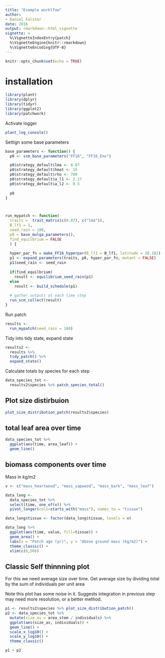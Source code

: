 ```yaml
---
title: "Example worklfow"
author: 
- Daniel Falster
date: 2016
output: rmarkdown::html_vignette
vignette: >
  %\VignetteIndexEntry{patch}
  %\VignetteEngine{knitr::rmarkdown}
  %\VignetteEncoding{UTF-8}
---
```


```r
knitr::opts_chunk$set(echo = TRUE)
```

# installation

```r
library(plant)
library(dplyr)
library(tidyr)
library(ggplot2)
library(patchwork)
```

Activate logger

```r
plant_log_console()
```

Settign some base parameters

```r

base_parameters <- function() {
  p0 <- scm_base_parameters("FF16", "FF16_Env")

  p0$strategy_default$lma <- 0.07
  p0$strategy_default$hmat <- 15
  p0$strategy_default$rho <- 700
  p0$strategy_default$a_l1 <- 2.17
  p0$strategy_default$a_l2 <- 0.5
  
  p0
}



run_mypatch <- function(
  traits =  trait_matrix(c(0.07), c("lma")),
  B_lf1 = 1,
  seed_rain = 100,
  p0 = base_mulga_parameters(),
  find_equilbrium = FALSE
  ) {
  
  hyper_par_fn = make_FF16_hyperpar(B_lf1 = B_lf1, latitude = 28.182)
  p1 <- expand_parameters(traits, p0, hyper_par_fn, mutant = FALSE)
  p1$seed_rain <- seed_rain
  
  if(find_equilbrium)
    result <- equilibrium_seed_rain(p1)
  else
    result <- build_schedule(p1)
  
  # gather outputs at each time step
  run_scm_collect(result)
}
```


Run patch

```r
results <- 
  run_mypatch(seed_rain = 180)
```

Tidy into tidy state, expand state
```r
results2 <- 
  results %>% 
  tidy_patch() %>% 
  expand_state()
```

Calculate totals by species for each step

```r
data_species_tot <- 
  results2$species %>% patch_species_total()
```


## Plot size distirbuion

```r
plot_size_distribution_patch(results2$species)
```

## total leaf area over time

```r
data_species_tot %>% 
  ggplot(aes(time, area_leaf)) +
  geom_line()
```

## biomass components over time

Mass in kg/m2
```r
v <- c("mass_heartwood", "mass_sapwood", "mass_bark", "mass_leaf")

data_long <- 
  data_species_tot %>% 
  select(time, one_of(v)) %>%
  pivot_longer(cols=starts_with("mass"), names_to = "tissue")

data_long$tissue <- factor(data_long$tissue, levels = v)

data_long %>%
  ggplot(aes(time, value, fill=tissue)) +
  geom_area() +
  labs(x = "Patch age (yr)", y = "Above ground mass (kg/m2)") +
  theme_classic() + 
  xlim(c(0,50))
```


## Classic Self thinnning plot

For this we need average size over time. Get average size by dividing total by the sum of individuals per unit area

Note this plot has some noise in it. Suggests integration in previous step may need more resolution, or a better method. 

```r
p1 <- results2$species %>% plot_size_distribution_patch() 
p2 <- data_species_tot %>% 
  mutate(size_av = area_stem / individuals) %>% 
  ggplot(aes(size_av, individuals)) +
  geom_line() +
  scale_x_log10() +
  scale_y_log10() + 
  theme_classic()

p1 + p2
```

